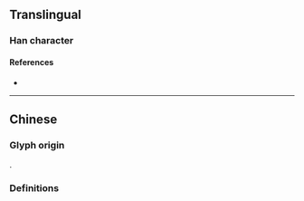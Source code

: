 {{also|攬}}
{{character info}}
==Translingual==

===Han character===
{{Han char|rn=64|rad=手|as=09|sn=12|four=|canj=QLIU|ids=⿰扌览}}

====References====
* {{Han ref|kx=0445.341|hdz=31914.090|uh=63FD|ud=25597}}

----

==Chinese==

===Glyph origin===
{{Han simp|攬|f=覽|t=览}}.

===Definitions===
{{zh-see|攬}}